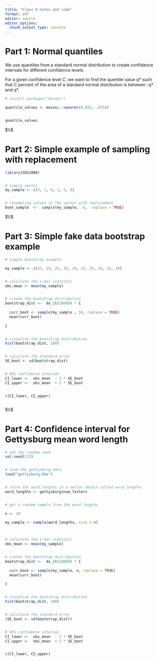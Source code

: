 ---
title: "Class 9 notes and code"
format: pdf
editor: source
editor_options: 
  chunk_output_type: console
---




# Part 1: Normal quantiles

We use quantiles from a standard normal distribution to create confidence
intervals for different confidence levels.

For a given confidence level *C*, we want to find the quentile value q* such
that C percent of the area of a standard normal distribution is between -q* and
q*.



```{r}

# install.packages("mosaic")

quantile_values <- mosaic::xqnorm(c(.025, .975))


quantile_values


```





$\\$




#  Part 2: Simple example of sampling with replacement



```{r}


library(SDS1000)


# simple vector
my_sample <- c(3, 1, 4, 1, 5, 9)


# resampling values in the vector with replacement
boot_sample  <-  sample(my_sample,  6,  replace = TRUE)


```




$\\$




#  Part 3: Simple fake data bootstrap example


```{r}

# simple bootstrap example

my_sample <- c(21, 29, 25, 19, 24, 22, 25, 26, 25, 29)


# calculate the x-bar statistic
obs_mean <- mean(my_sample)


# create the bootstrap distribution
bootstrap_dist <-  do_it(10000) * {    
  
  curr_boot <- sample(my_sample , 10, replace = TRUE)  
  mean(curr_boot)  
  
}


# visualize the bootstrap distribution
hist(bootstrap_dist, 100)


# calculate the standard error
SE_boot <- sd(bootstrap_dist)


# 95% confidence interval
CI_lower <-  obs_mean  - 2 * SE_boot 
CI_upper <-  obs_mean  + 2 * SE_boot 


c(CI_lower, CI_upper)



```




$\\$




#  Part 4: Confidence interval for Gettysburg mean word length


```{r}


# set the random seed
set.seed(123)


# load the gettysburg data
load("gettysburg.Rda")


# store the word lengths in a vector object called word_lengths
word_lengths <- gettysburg$num_letters


# get a random sample from the word lengths

n <- 10

my_sample <- sample(word_lengths, size = n)



# calculate the x-bar statistic
obs_mean <- mean(my_sample)


# create the bootstrap distribution
bootstrap_dist <-  do_it(10000) * {    
  
  curr_boot <- sample(my_sample, n, replace = TRUE)  
  mean(curr_boot)  
  
}


# visualize the bootstrap distribution
hist(bootstrap_dist, 100)


# calculate the standard error
(SE_boot <- sd(bootstrap_dist))


# 95% confidence interval
CI_lower <-  obs_mean  - 2 * SE_boot 
CI_upper <-  obs_mean  + 2 * SE_boot 


c(CI_lower, CI_upper)



```



